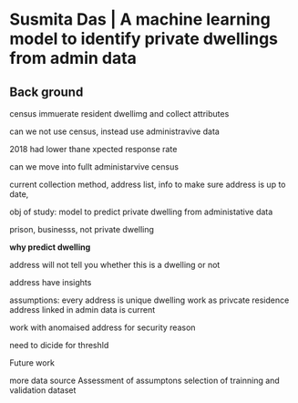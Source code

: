 # Susmita Das | A machine learning model to identify private dwellings from admin data {-}

## Back ground

census immuerate resident dwellimg and collect attributes

can we not use census, instead use administravive data

2018 had lower thane xpected response rate

can we move into fullt administarvive census

current collection method, address list, info to make sure address is up to date, 

obj of study: model to predict private dwelling from administative data

prison, businesss, not private dwelling

**why predict dwelling**

address will not tell you whether this is a dwelling or not

address have insights 

assumptions: every address is unique
dwelling work as privcate residence
address linked in admin data is current

work with anomaised address for security reason

need to dicide for threshld


Future work

more data source
Assessment of assumptons
selection of trainning and validation dataset




